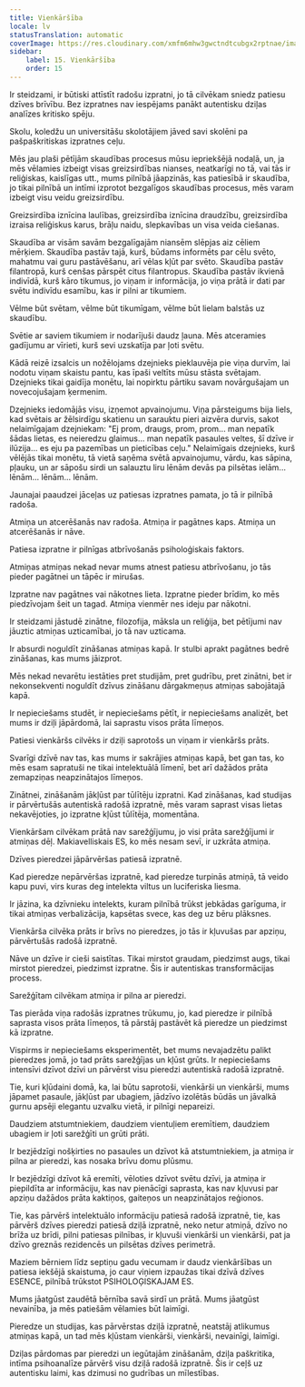 ```yaml
---
title: Vienkāršība
locale: lv
statusTranslation: automatic
coverImage: https://res.cloudinary.com/xmfm6mhw3gwctndtcubgx2rptnae/image/upload/v1740337243/small_cover_educacion_fundamental_a051170f1c.webp
sidebar:
    label: 15. Vienkāršība
    order: 15
---
```

Ir steidzami, ir būtiski attīstīt radošu izpratni, jo tā cilvēkam sniedz patiesu dzīves brīvību. Bez izpratnes nav iespējams panākt autentisku dziļas analīzes kritisko spēju.

Skolu, koledžu un universitāšu skolotājiem jāved savi skolēni pa pašpaškritiskas izpratnes ceļu.

Mēs jau plaši pētījām skaudības procesus mūsu iepriekšējā nodaļā, un, ja mēs vēlamies izbeigt visas greizsirdības nianses, neatkarīgi no tā, vai tās ir reliģiskas, kaislīgas utt., mums pilnībā jāapzinās, kas patiesībā ir skaudība, jo tikai pilnībā un intīmi izprotot bezgalīgos skaudības procesus, mēs varam izbeigt visu veidu greizsirdību.

Greizsirdība iznīcina laulības, greizsirdība iznīcina draudzību, greizsirdība izraisa reliģiskus karus, brāļu naidu, slepkavības un visa veida ciešanas.

Skaudība ar visām savām bezgalīgajām niansēm slēpjas aiz cēliem mērķiem. Skaudība pastāv tajā, kurš, būdams informēts par cēlu svēto, mahatmu vai guru pastāvēšanu, arī vēlas kļūt par svēto. Skaudība pastāv filantropā, kurš cenšas pārspēt citus filantropus. Skaudība pastāv ikvienā indivīdā, kurš kāro tikumus, jo viņam ir informācija, jo viņa prātā ir dati par svētu indivīdu esamību, kas ir pilni ar tikumiem.

Vēlme būt svētam, vēlme būt tikumīgam, vēlme būt lielam balstās uz skaudību.

Svētie ar saviem tikumiem ir nodarījuši daudz ļauna. Mēs atceramies gadījumu ar vīrieti, kurš sevi uzskatīja par ļoti svētu.

Kādā reizē izsalcis un nožēlojams dzejnieks pieklauvēja pie viņa durvīm, lai nodotu viņam skaistu pantu, kas īpaši veltīts mūsu stāsta svētajam. Dzejnieks tikai gaidīja monētu, lai nopirktu pārtiku savam novārgušajam un novecojušajam ķermenim.

Dzejnieks iedomājās visu, izņemot apvainojumu. Viņa pārsteigums bija liels, kad svētais ar žēlsirdīgu skatienu un sarauktu pieri aizvēra durvis, sakot nelaimīgajam dzejniekam: "Ej prom, draugs, prom, prom... man nepatīk šādas lietas, es neieredzu glaimus... man nepatīk pasaules veltes, šī dzīve ir ilūzija... es eju pa pazemības un pieticības ceļu." Nelaimīgais dzejnieks, kurš vēlējās tikai monētu, tā vietā saņēma svētā apvainojumu, vārdu, kas sāpina, pļauku, un ar sāpošu sirdi un salauztu liru lēnām devās pa pilsētas ielām... lēnām... lēnām... lēnām.

Jaunajai paaudzei jāceļas uz patiesas izpratnes pamata, jo tā ir pilnībā radoša.

Atmiņa un atcerēšanās nav radoša. Atmiņa ir pagātnes kaps. Atmiņa un atcerēšanās ir nāve.

Patiesa izpratne ir pilnīgas atbrīvošanās psiholoģiskais faktors.

Atmiņas atmiņas nekad nevar mums atnest patiesu atbrīvošanu, jo tās pieder pagātnei un tāpēc ir mirušas.

Izpratne nav pagātnes vai nākotnes lieta. Izpratne pieder brīdim, ko mēs piedzīvojam šeit un tagad. Atmiņa vienmēr nes ideju par nākotni.

Ir steidzami jāstudē zinātne, filozofija, māksla un reliģija, bet pētījumi nav jāuztic atmiņas uzticamībai, jo tā nav uzticama.

Ir absurdi noguldīt zināšanas atmiņas kapā. Ir stulbi aprakt pagātnes bedrē zināšanas, kas mums jāizprot.

Mēs nekad nevarētu iestāties pret studijām, pret gudrību, pret zinātni, bet ir nekonsekventi noguldīt dzīvus zināšanu dārgakmeņus atmiņas sabojātajā kapā.

Ir nepieciešams studēt, ir nepieciešams pētīt, ir nepieciešams analizēt, bet mums ir dziļi jāpārdomā, lai saprastu visos prāta līmeņos.

Patiesi vienkāršs cilvēks ir dziļi saprotošs un viņam ir vienkāršs prāts.

Svarīgi dzīvē nav tas, kas mums ir sakrājies atmiņas kapā, bet gan tas, ko mēs esam sapratuši ne tikai intelektuālā līmenī, bet arī dažādos prāta zemapziņas neapzinātajos līmeņos.

Zinātnei, zināšanām jākļūst par tūlītēju izpratni. Kad zināšanas, kad studijas ir pārvērtušās autentiskā radošā izpratnē, mēs varam saprast visas lietas nekavējoties, jo izpratne kļūst tūlītēja, momentāna.

Vienkāršam cilvēkam prātā nav sarežģījumu, jo visi prāta sarežģījumi ir atmiņas dēļ. Makiavelliskais ES, ko mēs nesam sevī, ir uzkrāta atmiņa.

Dzīves pieredzei jāpārvēršas patiesā izpratnē.

Kad pieredze nepārvēršas izpratnē, kad pieredze turpinās atmiņā, tā veido kapu puvi, virs kuras deg intelekta viltus un luciferiska liesma.

Ir jāzina, ka dzīvnieku intelekts, kuram pilnībā trūkst jebkādas garīguma, ir tikai atmiņas verbalizācija, kapsētas svece, kas deg uz bēru plāksnes.

Vienkārša cilvēka prāts ir brīvs no pieredzes, jo tās ir kļuvušas par apziņu, pārvērtušās radošā izpratnē.

Nāve un dzīve ir cieši saistītas. Tikai mirstot graudam, piedzimst augs, tikai mirstot pieredzei, piedzimst izpratne. Šis ir autentiskas transformācijas process.

Sarežģītam cilvēkam atmiņa ir pilna ar pieredzi.

Tas pierāda viņa radošās izpratnes trūkumu, jo, kad pieredze ir pilnībā saprasta visos prāta līmeņos, tā pārstāj pastāvēt kā pieredze un piedzimst kā izpratne.

Vispirms ir nepieciešams eksperimentēt, bet mums nevajadzētu palikt pieredzes jomā, jo tad prāts sarežģījas un kļūst grūts. Ir nepieciešams intensīvi dzīvot dzīvi un pārvērst visu pieredzi autentiskā radošā izpratnē.

Tie, kuri kļūdaini domā, ka, lai būtu saprotoši, vienkārši un vienkārši, mums jāpamet pasaule, jākļūst par ubagiem, jādzīvo izolētās būdās un jāvalkā gurnu apsēji elegantu uzvalku vietā, ir pilnīgi nepareizi.

Daudziem atstumtniekiem, daudziem vientuļiem eremītiem, daudziem ubagiem ir ļoti sarežģīti un grūti prāti.

Ir bezjēdzīgi nošķirties no pasaules un dzīvot kā atstumtniekiem, ja atmiņa ir pilna ar pieredzi, kas nosaka brīvu domu plūsmu.

Ir bezjēdzīgi dzīvot kā eremīti, vēloties dzīvot svētu dzīvi, ja atmiņa ir piepildīta ar informāciju, kas nav pienācīgi saprasta, kas nav kļuvusi par apziņu dažādos prāta kaktiņos, gaiteņos un neapzinātajos reģionos.

Tie, kas pārvērš intelektuālo informāciju patiesā radošā izpratnē, tie, kas pārvērš dzīves pieredzi patiesā dziļā izpratnē, neko netur atmiņā, dzīvo no brīža uz brīdi, pilni patiesas pilnības, ir kļuvuši vienkārši un vienkārši, pat ja dzīvo greznās rezidencēs un pilsētas dzīves perimetrā.

Maziem bērniem līdz septiņu gadu vecumam ir daudz vienkāršības un patiesa iekšējā skaistuma, jo caur viņiem izpaužas tikai dzīvā dzīves ESENCE, pilnībā trūkstot PSIHOLOĢISKAJAM ES.

Mums jāatgūst zaudētā bērnība savā sirdī un prātā. Mums jāatgūst nevainība, ja mēs patiešām vēlamies būt laimīgi.

Pieredze un studijas, kas pārvērstas dziļā izpratnē, neatstāj atlikumus atmiņas kapā, un tad mēs kļūstam vienkārši, vienkārši, nevainīgi, laimīgi.

Dziļas pārdomas par pieredzi un iegūtajām zināšanām, dziļa paškritika, intīma psihoanalīze pārvērš visu dziļā radošā izpratnē. Šis ir ceļš uz autentisku laimi, kas dzimusi no gudrības un mīlestības.

